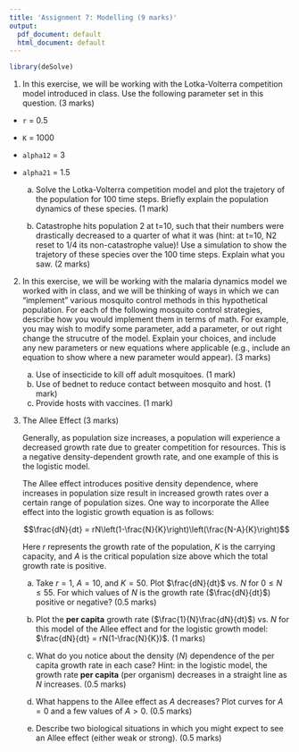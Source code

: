 ```yaml
---
title: 'Assignment 7: Modelling (9 marks)'
output:
  pdf_document: default
  html_document: default
---
```


```r

library(deSolve)

```


1. In this exercise, we will be working with the Lotka-Volterra competition
model introduced in class. Use the following parameter set in this question. (3
marks)

- `r` = 0.5
- `K` = 1000
- `alpha12` = 3
- `alpha21` = 1.5


    a. Solve the Lotka-Volterra competition model and plot the trajetory of the
    population for 100 time steps. Briefly explain the population dynamics of these
    species. (1 mark)

    b. Catastrophe hits population 2 at t=10, such that their numbers were
    drastically decreased to a quarter of what it was (hint: at t=10, N2 reset
    to 1/4 its non-catastrophe value)! Use a simulation to show the trajetory of
    these species over the 100 time steps. Explain what you saw. (2 marks)


2. In this exercise, we will be working with the malaria dynamics model we
worked with in class, and we will be thinking of ways in which we can
"implement" various mosquito control methods in this hypothetical population.
For each of the following mosquito control strategies, describe how you would
implement them in terms of math. For example, you may wish to modify some
parameter, add a parameter, or out right change the strucutre of the model.
Explain your choices, and include any new parameters or new equations where
applicable (e.g., include an equation to show where a new parameter would
appear). (3 marks)

    a. Use of insecticide to kill off adult mosquitoes. (1 mark)
    b. Use of bednet to reduce contact between mosquito and host. (1 mark)
    c. Provide hosts with vaccines. (1 mark)


3.  The Allee Effect (3 marks)

    Generally, as population size increases, a population will
    experience a decreased growth rate due to greater competition for
    resources. This is a negative density-dependent growth rate, and one
    example of this is the logistic model.

    The Allee effect introduces positive density dependence, where
    increases in population size result in increased growth rates over a
    certain range of population sizes. One way to incorporate
    the Allee effect into the logistic growth equation is as follows:

    $$\frac{dN}{dt} = rN\left(1-\frac{N}{K}\right)\left(\frac{N-A}{K}\right)$$

    Here $r$ represents the growth rate of the population, $K$ is the
    carrying capacity, and $A$ is the critical population size above which 
    the total growth rate is positive.

    a. Take $r=1$, $A=10$, and $K=50$. Plot $\frac{dN}{dt}$ vs. $N$ for
    $0 \le N \le 55$. For which values of $N$ is the growth rate
    ($\frac{dN}{dt}$) positive or negative? (0.5 marks)

    b. Plot the **per capita** growth rate ($\frac{1}{N}\frac{dN}{dt}$)
    vs. $N$ for this model of the Allee effect and for the logistic growth
    model: $\frac{dN}{dt} = rN(1-\frac{N}{K})$. (1 marks)

    c. What do you notice about the density ($N$) dependence of the per capita
    growth rate in each case? Hint: in the logistic model, the growth rate **per
    capita** (per organism) decreases in a straight line as $N$ increases. (0.5
    marks)
    
     d. What happens to the Allee effect as $A$ decreases? Plot curves for $A=0$
     and a few values of $A>0$. (0.5 marks)

    e. Describe two biological situations in which you might expect to see an Allee
    effect (either weak or strong). (0.5 marks)








